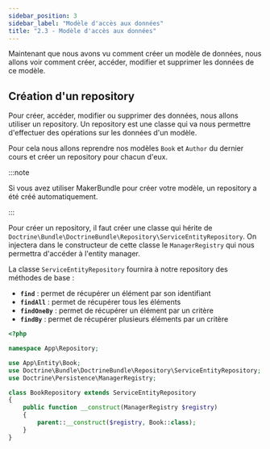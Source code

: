 ```yaml
---
sidebar_position: 3
sidebar_label: "Modèle d'accès aux données"
title: "2.3 - Modèle d'accès aux données"
---
```


Maintenant que nous avons vu comment créer un modèle de données, nous allons voir comment créer, accéder, modifier et supprimer les données de ce modèle.

## Création d'un repository

Pour créer, accéder, modifier ou supprimer des données, nous allons utiliser un repository. Un repository est une classe qui va nous permettre d'effectuer des opérations sur les données d'un modèle.

Pour cela nous allons reprendre nos modèles `Book` et `Author` du dernier cours et créer un repository pour chacun d'eux.

:::note

Si vous avez utiliser MakerBundle pour créer votre modèle, un repository a été créé automatiquement.

:::

Pour créer un repository, il faut créer une classe qui hérite de `Doctrine\Bundle\DoctrineBundle\Repository\ServiceEntityRepository`.
On injectera dans le constructeur de cette classe le `ManagerRegistry` qui nous permettra d'accéder à l'entity manager.

La classe `ServiceEntityRepository` fournira à notre repository des méthodes de base :

- **`find`** : permet de récupérer un élément par son identifiant
- **`findAll`** : permet de récupérer tous les éléments
- **`findOneBy`** : permet de récupérer un élément par un critère
- **`findBy`** : permet de récupérer plusieurs éléments par un critère

```php title="src/Repository/BookRepository.php"
<?php

namespace App\Repository;

use App\Entity\Book;
use Doctrine\Bundle\DoctrineBundle\Repository\ServiceEntityRepository;
use Doctrine\Persistence\ManagerRegistry;

class BookRepository extends ServiceEntityRepository
{
    public function __construct(ManagerRegistry $registry)
    {
        parent::__construct($registry, Book::class);
    }
}
```
